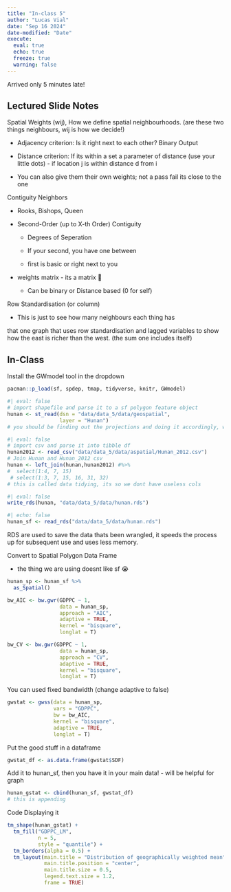 ```yaml
---
title: "In-class 5"
author: "Lucas Vial"
date: "Sep 16 2024"
date-modified: "Date"
execute: 
  eval: true
  echo: true
  freeze: true
  warning: false
---
```


Arrived only 5 minutes late!

## Lectured Slide Notes 

Spatial Weights (wij), How we define spatial neighbourhoods. (are these two things neighbours, wij is how we decide!)

-   Adjacency criterion: Is it right next to each other? Binary Output

-   Distance criterion: If its within a set a parameter of distance (use your little dots) - if location j is within distance d from i

-   You can also give them their own weights; not a pass fail its close to the one

Contiguity Neighbors

-   Rooks, Bishops, Queen

-   Second-Order (up to X-th Order) Contiguity

    -   Degrees of Seperation

    -   If your second, you have one between

    -   first is basic or right next to you

-   weights matrix - its a matrix 🤠

    -   Can be binary or Distance based (0 for self)

Row Standardisation (or column)

-   This is just to see how many neighbours each thing has

that one graph that uses row standardisation and lagged variables to show how the east is richer than the west. (the sum one includes itself)

## In-Class  

Install the GWmodel tool in the dropdown

```r
pacman::p_load(sf, spdep, tmap, tidyverse, knitr, GWmodel)
```

```r
#| eval: false
# import shapefile and parse it to a sf polygon feature object
hunan <- st_read(dsn = "data/data_5/data/geospatial", 
                 layer = "Hunan")
# you should be finding out the projections and doing it accordingly, we didn't because lazy
```

```r
#| eval: false
# import csv and parse it into tibble df 
hunan2012 <- read_csv("data/data_5/data/aspatial/Hunan_2012.csv")
# Join Hunan and Hunan_2012 csv 
hunan <- left_join(hunan,hunan2012) #%>%
#  select(1:4, 7, 15)
 # select(1:3, 7, 15, 16, 31, 32)
# this is called data tidying, its so we dont have useless cols
```

```r
#| eval: false
write_rds(hunan, "data/data_5/data/hunan.rds")
```

```r
#| echo: false
hunan_sf <- read_rds("data/data_5/data/hunan.rds")
```

RDS are used to save the data thats been wrangled, it speeds the process up for subsequent use and uses less memory.

Convert to Spatial Polygon Data Frame

-   the thing we are using doesnt like sf 😭

```r
hunan_sp <- hunan_sf %>%
  as_Spatial()
```

```r
bw_AIC <- bw.gwr(GDPPC ~ 1,
                 data = hunan_sp,
                 approach = "AIC",
                 adaptive = TRUE,
                 kernel = "bisquare",
                 longlat = T)
```

```r
bw_CV <- bw.gwr(GDPPC ~ 1,
                 data = hunan_sp,
                 approach = "CV",
                 adaptive = TRUE,
                 kernel = "bisquare",
                 longlat = T)
```

You can used fixed bandwidth (change adaptive to false)

```r
gwstat <- gwss(data = hunan_sp,
               vars = "GDPPC",
               bw = bw_AIC,
               kernel = "bisquare",
               adaptive = TRUE,
               longlat = T)
```

Put the good stuff in a dataframe

```r
gwstat_df <- as.data.frame(gwstat$SDF)
```

Add it to hunan_sf, then you have it in your main data! - will be helpful for graph

```r
hunan_gstat <- cbind(hunan_sf, gwstat_df)
# this is appending 
```

Code Displaying it

```r
tm_shape(hunan_gstat) +
  tm_fill("GDPPC_LM",
          n = 5,
          style = "quantile") +
  tm_borders(alpha = 0.5) +
  tm_layout(main.title = "Distribution of geographically weighted mean", 
            main.title.position = "center", 
            main.title.size = 0.5, 
            legend.text.size = 1.2, 
            frame = TRUE)
```
